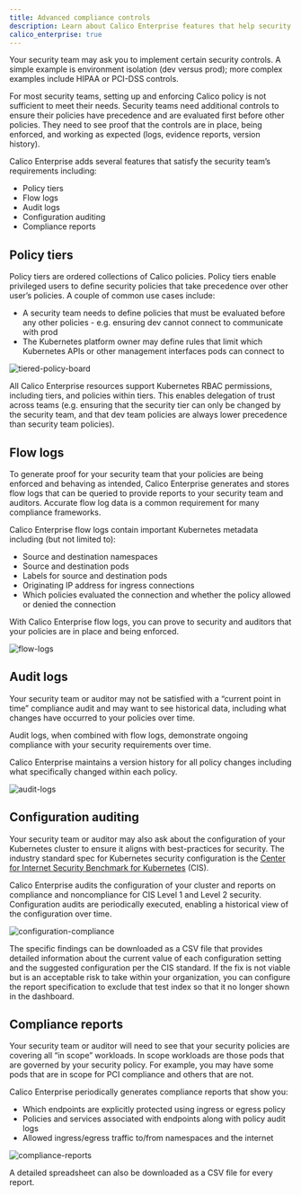 ```yaml
---
title: Advanced compliance controls
description: Learn about Calico Enterprise features that help security teams provide evidence and proof of compliance. 
calico_enterprise: true
---
```


Your security team may ask you to implement certain security controls. A simple example is environment isolation (dev versus prod); more complex examples include HIPAA or PCI-DSS controls.

For most security teams, setting up and enforcing Calico policy is not sufficient to meet their needs.
Security teams need additional controls to ensure their policies have precedence and are evaluated first before other policies. They need to see proof that the controls are in place, being enforced, and working as expected (logs, evidence reports, version history).

Calico Enterprise adds several features that satisfy the security team’s requirements including:

- Policy tiers
- Flow logs
- Audit logs
- Configuration auditing
- Compliance reports

## Policy tiers

Policy tiers are ordered collections of Calico policies. Policy tiers enable privileged users to define security policies that take precedence over other user’s policies. A couple of common use cases include:

- A security team needs to define policies that must be evaluated before any other policies - e.g. ensuring dev cannot connect to communicate with prod
- The Kubernetes platform owner may define rules that limit which Kubernetes APIs or other management interfaces pods can connect to

![tiered-policy-board](/img/calico/tiered-policy-board.png)

All Calico Enterprise resources support Kubernetes RBAC permissions, including tiers, and policies within tiers. This enables delegation of trust across teams (e.g. ensuring that the security tier can only be changed by the security team, and that dev team policies are always lower precedence than security team policies).

## Flow logs

To generate proof for your security team that your policies are being enforced and behaving as intended, Calico Enterprise generates and stores flow logs that can be queried to provide reports to your security team and auditors. Accurate flow log data is a common requirement for many compliance frameworks. 

Calico Enterprise flow logs contain important Kubernetes metadata including (but not limited to):

- Source and destination namespaces
- Source and destination pods
- Labels for source and destination pods
- Originating IP address for ingress connections
- Which policies evaluated the connection and whether the policy allowed or denied the connection

With Calico Enterprise flow logs, you can prove to security and auditors that your policies are in place and being enforced. 

![flow-logs](/img/calico/flow-logs.png)

## Audit logs

Your security team or auditor may not be satisfied with a “current point in time” compliance audit and may want to see historical data, including what changes have occurred to your policies over time.

Audit logs, when combined with flow logs, demonstrate ongoing compliance with your security requirements over time.

Calico Enterprise maintains a version history for all policy changes including what specifically changed within each policy.

![audit-logs](/img/calico/audit-logs.png)

## Configuration auditing

Your security team or auditor may also ask about the configuration of your Kubernetes cluster to ensure it aligns with best-practices for security. The industry standard spec for Kubernetes security configuration is the [Center for Internet Security Benchmark for Kubernetes](https://www.cisecurity.org/benchmark/kubernetes/) (CIS).

Calico Enterprise audits the configuration of your cluster and reports on compliance and noncompliance for CIS Level 1 and Level 2 security. Configuration audits are periodically executed, enabling a historical view of the configuration over time. 

![configuration-compliance](/img/calico/configuration-compliance.png)

The specific findings can be downloaded as a CSV file that provides detailed information about the current value of each configuration setting and the suggested configuration per the CIS standard. If the fix is not viable but is an acceptable risk to take within your organization, you can configure the report specification to exclude that test index so that it no longer shown in the dashboard.

## Compliance reports

Your security team or auditor will need to see that your security policies are covering all “in scope” workloads. In scope workloads are those pods that are governed by your security policy. For example, you may have some pods that are in scope for PCI compliance and others that are not.

Calico Enterprise periodically generates compliance reports that show you:

- Which endpoints are explicitly protected using ingress or egress policy
- Policies and services associated with endpoints along with policy audit logs
- Allowed ingress/egress traffic to/from namespaces and the internet

![compliance-reports](/img/calico/compliance-reports.png)

A detailed spreadsheet can also be downloaded as a CSV file for every report.
